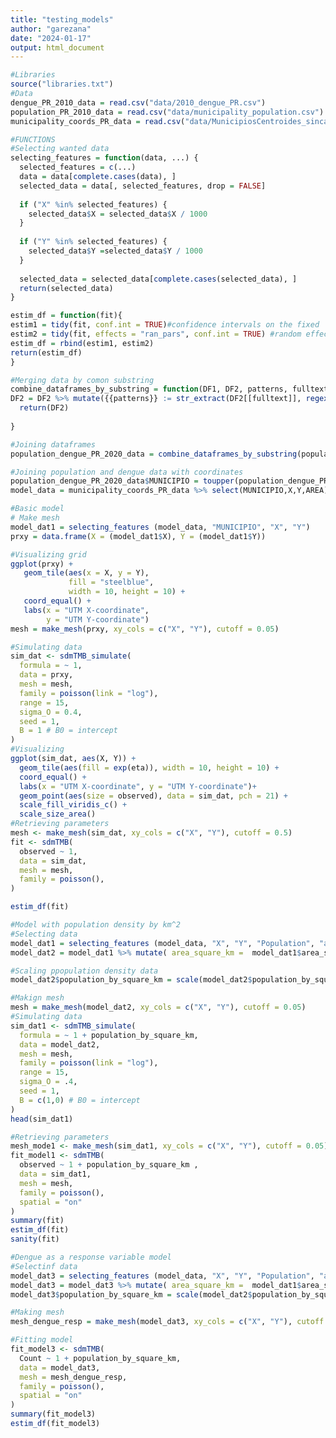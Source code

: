 ```yaml
---
title: "testing_models"
author: "garezana"
date: "2024-01-17"
output: html_document
---
```


```r
#Libraries
source("libraries.txt")
#Data
dengue_PR_2010_data = read.csv("data/2010_dengue_PR.csv")
population_PR_2010_data = read.csv("data/municipality_population.csv")
municipality_coords_PR_data = read.csv("data/MunicipiosCentroides_sincayos_.csv")
```



```r
#FUNCTIONS
#Selecting wanted data
selecting_features = function(data, ...) {
  selected_features = c(...)
  data = data[complete.cases(data), ]
  selected_data = data[, selected_features, drop = FALSE]
  
  if ("X" %in% selected_features) {
    selected_data$X = selected_data$X / 1000
  }
  
  if ("Y" %in% selected_features) {
    selected_data$Y =selected_data$Y / 1000
  }
  
  selected_data = selected_data[complete.cases(selected_data), ]
  return(selected_data)
}

estim_df = function(fit){
estim1 = tidy(fit, conf.int = TRUE)#confidence intervals on the fixed
estim2 = tidy(fit, effects = "ran_pars", conf.int = TRUE) #random effect and variance parameters:
estim_df = rbind(estim1, estim2)
return(estim_df)
}

#Merging data by comon substring
combine_dataframes_by_substring = function(DF1, DF2, patterns, fulltext){
DF2 = DF2 %>% mutate({{patterns}} := str_extract(DF2[[fulltext]], regex(paste(DF1[[patterns]], collapse = "|")))) %>% left_join(DF1, by = patterns)
  return(DF2)
  
}
```

```r
#Joining dataframes
population_dengue_PR_2020_data = combine_dataframes_by_substring(population_PR_2010_data, dengue_PR_2010_data, "MUNICIPIO", "FullGeoName")

#Joining population and dengue data with coordinates
population_dengue_PR_2020_data$MUNICIPIO = toupper(population_dengue_PR_2020_data$MUNICIPIO)
model_data = municipality_coords_PR_data %>% select(MUNICIPIO,X,Y,AREA) %>%  left_join(population_dengue_PR_2020_data, join_by(MUNICIPIO))

```


```r
#Basic model
# Make mesh
model_dat1 = selecting_features (model_data, "MUNICIPIO", "X", "Y")
prxy = data.frame(X = (model_dat1$X), Y = (model_dat1$Y))

#Visualizing grid
ggplot(prxy) +
   geom_tile(aes(x = X, y = Y),
             fill = "steelblue", 
             width = 10, height = 10) +
   coord_equal() +
   labs(x = "UTM X-coordinate",
        y = "UTM Y-coordinate")
mesh = make_mesh(prxy, xy_cols = c("X", "Y"), cutoff = 0.05)

#Simulating data
sim_dat <- sdmTMB_simulate(
  formula = ~ 1,
  data = prxy,
  mesh = mesh,
  family = poisson(link = "log"),
  range = 15,
  sigma_O = 0.4,
  seed = 1,
  B = 1 # B0 = intercept
)
#Visualizing
ggplot(sim_dat, aes(X, Y)) +
  geom_tile(aes(fill = exp(eta)), width = 10, height = 10) +
  coord_equal() +
  labs(x = "UTM X-coordinate", y = "UTM Y-coordinate")+
  geom_point(aes(size = observed), data = sim_dat, pch = 21) +
  scale_fill_viridis_c() +
  scale_size_area() 
#Retrieving parameters
mesh <- make_mesh(sim_dat, xy_cols = c("X", "Y"), cutoff = 0.5)
fit <- sdmTMB(
  observed ~ 1,
  data = sim_dat,
  mesh = mesh,
  family = poisson(),
)

estim_df(fit)

```

```r
#Model with population density by km^2
#Selecting data
model_dat1 = selecting_features (model_data, "X", "Y", "Population", "area_square_miles")
model_dat2 = model_dat1 %>% mutate( area_square_km =  model_dat1$area_square_miles * 2.59, population_by_square_km = Population/area_square_km ) %>% select(X,Y,population_by_square_km)

#Scaling ppopulation density data
model_dat2$population_by_square_km = scale(model_dat2$population_by_square_km)

#Makign mesh
mesh = make_mesh(model_dat2, xy_cols = c("X", "Y"), cutoff = 0.05)
#Simulating data
sim_dat1 <- sdmTMB_simulate(
  formula = ~ 1 + population_by_square_km,
  data = model_dat2,
  mesh = mesh,
  family = poisson(link = "log"),
  range = 15,
  sigma_O = .4,
  seed = 1,
  B = c(1,0) # B0 = intercept
)
head(sim_dat1)

#Retrieving parameters
mesh_mode1 <- make_mesh(sim_dat1, xy_cols = c("X", "Y"), cutoff = 0.05)
fit_model1 <- sdmTMB(
  observed ~ 1 + population_by_square_km ,
  data = sim_dat1,
  mesh = mesh,
  family = poisson(),
  spatial = "on"
)
summary(fit)
estim_df(fit)
sanity(fit)
```

```r
#Dengue as a response variable model
#Selectinf data
model_dat3 = selecting_features (model_data, "X", "Y", "Population", "area_square_miles", "Count")
model_dat3 = model_dat3 %>% mutate( area_square_km =  model_dat1$area_square_miles * 2.59, population_by_square_km = Population/area_square_km ) %>% select(Count,X,Y,population_by_square_km)
model_dat3$population_by_square_km = scale(model_dat2$population_by_square_km)

#Making mesh
mesh_dengue_resp = make_mesh(model_dat3, xy_cols = c("X", "Y"), cutoff = .5)

#Fitting model
fit_model3 <- sdmTMB(
  Count ~ 1 + population_by_square_km,
  data = model_dat3,
  mesh = mesh_dengue_resp,
  family = poisson(),
  spatial = "on"
)
summary(fit_model3)
estim_df(fit_model3)
```